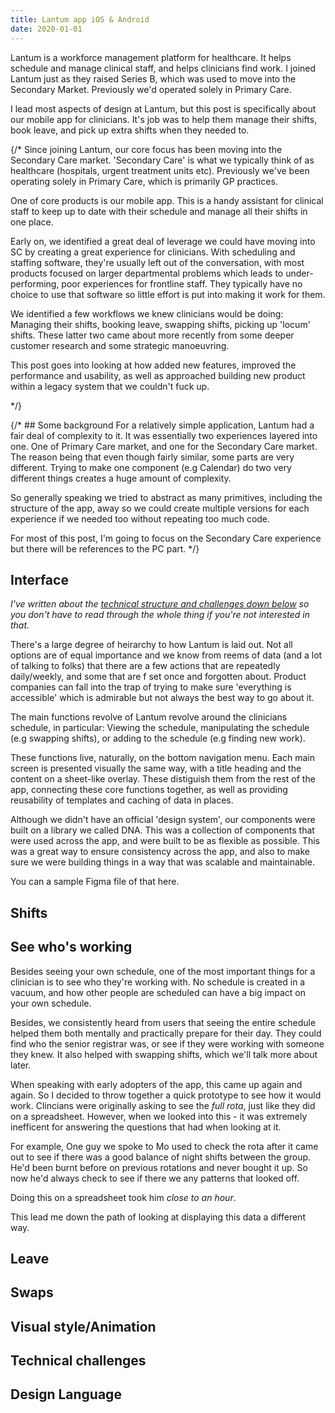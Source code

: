 ```yaml
---
title: Lantum app iOS & Android
date: 2020-01-01
---
```


Lantum is a workforce management platform for healthcare. It helps schedule and manage clinical staff, and helps clinicians find work. I joined Lantum just as they raised Series B, which was used to move into the Secondary Market. Previously we'd operated solely in Primary Care.

I lead most aspects of design at Lantum, but this post is specifically about our mobile app for clinicians. It's job was to help them manage their shifts, book leave, and pick up extra shifts when they needed to.

{/* 
Since joining Lantum, our core focus has been moving into the Secondary Care market. 'Secondary Care' is what we typically think of as healthcare (hospitals, urgent treatment units etc). Previously we've been operating solely in Primary Care, which is primarily GP practices.  

One of core products is our mobile app. This is a handy assistant for clinical staff to keep up to date with their schedule and manage all their shifts in one place. 

Early on, we identified a great deal of leverage we could have moving into SC by creating a great experience for clinicians. With scheduling and staffing software, they're usually left out of the conversation, with most products focused on larger departmental problems which leads to under-performing, poor experiences for frontline staff. They typically have no choice to use that software so little effort is put into making it work for them.

We identified a few workflows we knew clinicians would be doing: Managing their shifts, booking leave, swapping shifts, picking up 'locum' shifts. These latter two came about more recently from some deeper customer research and some strategic manoeuvring.

This post goes into looking at how added new features, improved the performance and usability, as well as approached building new product within a legacy system that we couldn't fuck up. 

*/}

{/* ## Some background
For a relatively simple application, Lantum had a fair deal of complexity to it. It was essentially two experiences layered into one. One of Primary Care market, and one for the Secondary Care market.
The reason being that even though fairly similar, some parts are very different. Trying to make one component (e.g Calendar) do two very different things creates a huge amount of complexity.

So generally speaking we tried to abstract as many primitives, including the structure of the app, away so we could create multiple versions for each experience if we needed too without repeating too much code.

For most of this post, I'm going to focus on the Secondary Care experience but there will be references to the PC part. */}

## Interface
*I've written about the [technical structure and challenges down below](#technical-challenges) so you don't have to read through the whole thing if you're not interested in that.*

There's a large degree of heirarchy to how Lantum is laid out. Not all options are of equal importance and we know from reems of data (and a lot of talking to folks) that there are a few actions that are repeatedly daily/weekly, and some that are f
set once and forgotten about. Product companies can fall into the trap of trying to make sure 'everything is accessible' which is admirable but not always the best way to go about it.

The main functions revolve of Lantum revolve around the clinicians schedule, in particular: Viewing the schedule, manipulating the schedule (e.g swapping shifts), or adding to the schedule (e.g finding new work).

These functions live, naturally, on the bottom navigation menu. Each main screen is presented visually the same way, with a title heading and the content on a sheet-like overlay. 
These distiguish them from the rest of the app, connecting these core functions together, as well as providing reusability of templates and caching of data in places.

Although we didn't have an official 'design system', our components were built on a library we called DNA. 
This was a collection of components that were used across the app, and were built to be as flexible as possible. This was a great way to ensure consistency across the app, and also to make sure we were building things in a way that was scalable and maintainable.

You can a sample Figma file of that here.

## Shifts

## See who's working
Besides seeing your own schedule, one of the most important things for a clinician is to see who they're working with. 
No schedule is created in a vacuum, and how other people are scheduled can have a big impact on your own schedule. 

Besides, we consistently heard from users that seeing the entire schedule helped them both mentally and practically prepare for their day. They could find who the senior registrar was, or see if they were working with someone they knew. 
It also helped with swapping shifts, which we'll talk more about later.

When speaking with early adopters of the app, this came up again and again. So I decided to throw together a quick prototype to see how it would work.
Clincians were originally asking to see the *full rota*, just like they did on a spreadsheet. However, when we looked into this - it was extremely inefficent for answering the questions that had when looking at it.

For example, One guy we spoke to Mo used to check the rota after it came out to see if there was a good balance of night shifts between the group. He'd been burnt before on previous rotations and never bought it up. 
So now he'd always check to see if there we any patterns that looked off.

Doing this on a spreadsheet took him *close to an hour*. 

This lead me down the path of looking at displaying this data a different way.

## Leave 

## Swaps

## Visual style/Animation

## Technical challenges

## Design Language
